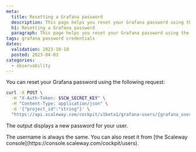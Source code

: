 ```yaml
---
meta:
  title: Resetting a Grafana password
  description: This page helps you reset your Grafana password using the API
  h1: Resetting a Grafana password
  paragraph: This page helps you reset your Grafana password using the API
tags: grafana password credentials
dates:
  validation: 2023-10-10
  posted: 2023-04-03
categories:
  - observability
---
```


You can reset your Grafana password using the following request:

```bash
curl -X POST \
  -H "X-Auth-Token: $SCW_SECRET_KEY" \
  -H "Content-Type: application/json" \
  -d '{"project_id":"string"}' \
  "https://api.scaleway.com/cockpit/v1beta1/grafana-users/{grafana_user_id}/reset-password"
```

The output displays a new password for your user.

<Message type="important">
 The username is always the same. You can also reset it from [the Scaleway console](https://console.scaleway.com/cockpit/users).
</Message>